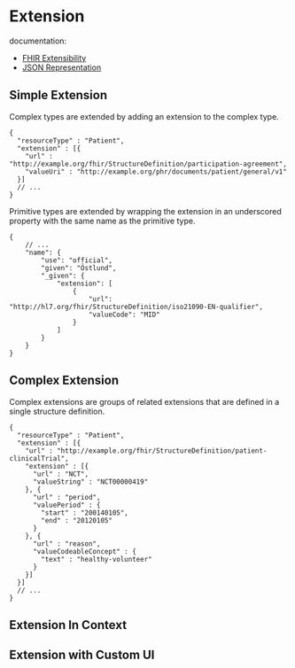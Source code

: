

<Meta title="Components/Datatypes/Special Type/Extension/4. with profiles"/>


# Extension

documentation:
* [FHIR Extensibility](http://hl7.org/fhir/extensibility.html)
* [JSON Representation](http://hl7.org/fhir/R5/json.html#primitive)

## Simple Extension

Complex types are extended by adding an extension to the complex type.

```json5
{
  "resourceType" : "Patient",
  "extension" : [{
    "url" : "http://example.org/fhir/StructureDefinition/participation-agreement",
    "valueUri" : "http://example.org/phr/documents/patient/general/v1"
  }]
  // ...
}
```

Primitive types are extended by wrapping the extension in an underscored property with the same name as the primitive type.

```json5
{
    // ...
    "name": {
        "use": "official",
        "given": "Östlund",
        "_given": {
            "extension": [
                {
                    "url": "http://hl7.org/fhir/StructureDefinition/iso21090-EN-qualifier",
                    "valueCode": "MID"
                }
            ]
        }
    }
}
```

## Complex Extension

Complex extensions are groups of related extensions that are defined in a single structure definition.

```json5
{
  "resourceType" : "Patient",
  "extension" : [{
    "url" : "http://example.org/fhir/StructureDefinition/patient-clinicalTrial",
    "extension" : [{
      "url" : "NCT",
      "valueString" : "NCT00000419"
    }, {
      "url" : "period",
      "valuePeriod" : {
        "start" : "200140105",
        "end" : "20120105"
      }
    }, {
      "url" : "reason",
      "valueCodeableConcept" : {
        "text" : "healthy-volunteer"
      }
    }]
  }]
  // ...
}
```

## Extension In Context

## Extension with Custom UI
